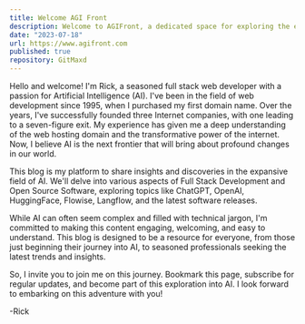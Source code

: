 ```yaml
---
title: Welcome AGI Front
description: Welcome to AGIFront, a dedicated space for exploring the exciting world of Artificial Intelligence (AI). We'll dive into groundbreaking AI technologies, Full Stack Development, Open Source Software, and the latest software releases. This blog is your gateway to understanding AI, making it accessible and engaging for all. Join us on this exciting journey!
date: "2023-07-18"
url: https://www.agifront.com
published: true
repository: GitMaxd
---
```





Hello and welcome! I'm Rick, a seasoned full stack web developer with a passion for Artificial Intelligence (AI). I've been in the field of web development since 1995, when I purchased my first domain name. Over the years, I've successfully founded three Internet companies, with one leading to a seven-figure exit. My experience has given me a deep understanding of the web hosting domain and the transformative power of the internet. Now, I believe AI is the next frontier that will bring about profound changes in our world.

This blog is my platform to share insights and discoveries in the expansive field of AI. We'll delve into various aspects of Full Stack Development and Open Source Software, exploring topics like ChatGPT, OpenAI, HuggingFace, Flowise, Langflow, and the latest software releases.

While AI can often seem complex and filled with technical jargon, I'm committed to making this content engaging, welcoming, and easy to understand. This blog is designed to be a resource for everyone, from those just beginning their journey into AI, to seasoned professionals seeking the latest trends and insights.

So, I invite you to join me on this journey. Bookmark this page, subscribe for regular updates, and become part of this exploration into AI. I look forward to embarking on this adventure with you!

 -Rick